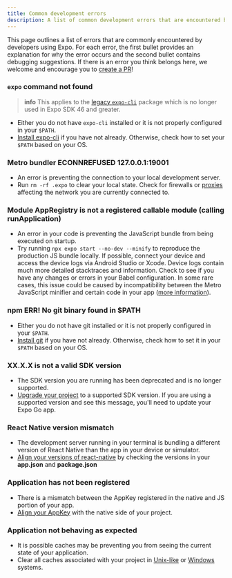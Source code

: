 ```yaml
---
title: Common development errors
description: A list of common development errors that are encountered by developers using Expo.
---
```


This page outlines a list of errors that are commonly encountered by developers using Expo. For each error, the first bullet provides an explanation for why the error occurs and the second bullet contains debugging suggestions. If there is an error you think belongs here, we welcome and encourage you to [create a PR](https://github.com/expo/expo/pulls)!

### `expo` command not found

> **info** This applies to the [legacy `expo-cli`](/archived/expo-cli) package which is no longer used in Expo SDK 46 and greater.

- Either you do not have `expo-cli` installed or it is not properly configured in your `$PATH`.
- [Install expo-cli](/get-started/installation) if you have not already. Otherwise, check how to set your `$PATH` based on your OS.

### Metro bundler ECONNREFUSED 127.0.0.1:19001

- An error is preventing the connection to your local development server.
- Run `rm -rf .expo` to clear your local state. Check for firewalls or [proxies](/guides/troubleshooting-proxies) affecting the network you are currently connected to.

### Module AppRegistry is not a registered callable module (calling runApplication)

- An error in your code is preventing the JavaScript bundle from being executed on startup.
- Try running `npx expo start --no-dev --minify` to reproduce the production JS bundle locally. If possible, connect your device and access the device logs via Android Studio or Xcode. Device logs contain much more detailed stacktraces and information. Check to see if you have any changes or errors in your Babel configuration. In some rare cases, this issue could be caused by incompatibility between the Metro JavaScript minifier and certain code in your app ([more information](https://forums.expo.dev/t/change-minifierconfig-for-minify-uglify/36460/2)).

### npm ERR! No git binary found in \$PATH

- Either you do not have git installed or it is not properly configured in your `$PATH`.
- [Install git](https://git-scm.com/book/en/v2/Getting-Started-Installing-Git) if you have not already. Otherwise, check how to set it in your `$PATH` based on your OS.

### XX.X.X is not a valid SDK version

- The SDK version you are running has been deprecated and is no longer supported.
- [Upgrade your project](/workflow/upgrading-expo-sdk-walkthrough) to a supported SDK version. If you are using a supported version and see this message, you'll need to update your Expo Go app.

### React Native version mismatch

- The development server running in your terminal is bundling a different version of React Native than the app in your device or simulator.
- [Align your versions of react-native](/troubleshooting/react-native-version-mismatch) by checking the versions in your **app.json** and **package.json**

### Application has not been registered

- There is a mismatch between the AppKey registered in the native and JS portion of your app.
- [Align your AppKey](../troubleshooting/application-has-not-been-registered) with the native side of your project.

### Application not behaving as expected

- It is possible caches may be preventing you from seeing the current state of your application.
- Clear all caches associated with your project in [Unix-like](../troubleshooting/clear-cache-macos-linux/) or [Windows](../troubleshooting/clear-cache-windows/) systems.
